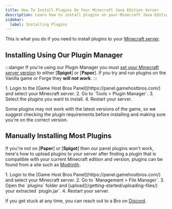 ---
title: How To Install Plugins On Your Minecraft Java Edition Server
description: Learn how to install plugins on your Minecraft Java Edition dedicated Server
sidebar:
  label: Installing Plugins
---

This is what you do if you need to install plugins to your [Minecraft server](https://www.gamehostbros.com/minecraft-server-hosting/).

## Installing Using Our Plugin Manager

:::danger
If you're using our Plugin Manager you must [set your Minecraft server version](/games/minecraft/changing-versions/) to either [**Spigot**] or [**Paper**]. If you try and run plugins on the Vanilla game or Forge they **will not work**.
:::

<Steps>
  1. Login to the [Game Host Bros Panel](https://panel.gamehostbros.com/) and select your Minecraft server.
  2. Go to `Tools > Plugin Manager`.
  3. Select the plugins you want to install.
  4. Restart your server.
</Steps>

Some plugins may not work with the latest versions of the game, so we suggest checking the plugin requirements before installing and making sure you're on the correct version.

## Manually Installing Most Plugins

If you're not on [**Paper**] or [**Spigot**] then our panel plugins won't work, here's how to upload plugins to your server after finding a plugin that is compatible with your current Minecraft edition and version, plugins can be found from a site such as [Modrinth](https://modrinth.com/plugins).

<Steps>
  1. Login to the [Game Host Bros Panel](https://panel.gamehostbros.com/) and select your Minecraft server.
  2. Go to `Management > File Manager`.
  3. Open the `plugins` folder and [upload](/getting-started/uploading-files/) your extracted `plugin.jar`.
  4. Restart your server.
</Steps>

If you get stuck at any time, you can reach out to a Bro on [Discord](https://discord.gg/FN4XgbAwzr).